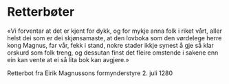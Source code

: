# Retterbøter

«Vi forventar at det er kjent for dykk, og for mykje anna folk i riket vårt, aller helst dei som er dei skjønsamaste, at den lovboka som den vørdelege herre kong Magnus, far vår, fekk i stand, nokre stader ikkje synest å gje så klar orskurd som folk treng, og dessutan finst det fleire omstende i sakene enn ein kan vente at ei så lita bok kan avgjere.»

Retterbot fra Eirik Magnussons formynderstyre 2. juli 1280
